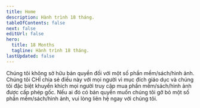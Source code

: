 ```yaml
---
title: Home
description: Hành trình 18 tháng.
tableOfContents: false
next: false
editUrl: false
hero:
  title: 18 Months
  tagline: Hành trình 18 tháng.
lastUpdated: false
---
```



<Card title="Lưu ý">
  Chúng tôi không sở hữu bản quyền đối với một số phần mềm/sách/hình ảnh. Chúng
  tôi CHỈ chia sẻ điều này với mọi người vì mục đích giáo dục và chúng tôi đặc
  biệt khuyến khích mọi người truy cập mua phần mềm/sách/hình ảnh được cấp phép
  gốc. Nếu ai đó có bản quyền muốn chúng tôi gỡ bỏ một số phần mềm/sách/hình
  ảnh, vui lòng liên hệ ngay với chúng tôi.
</Card>
